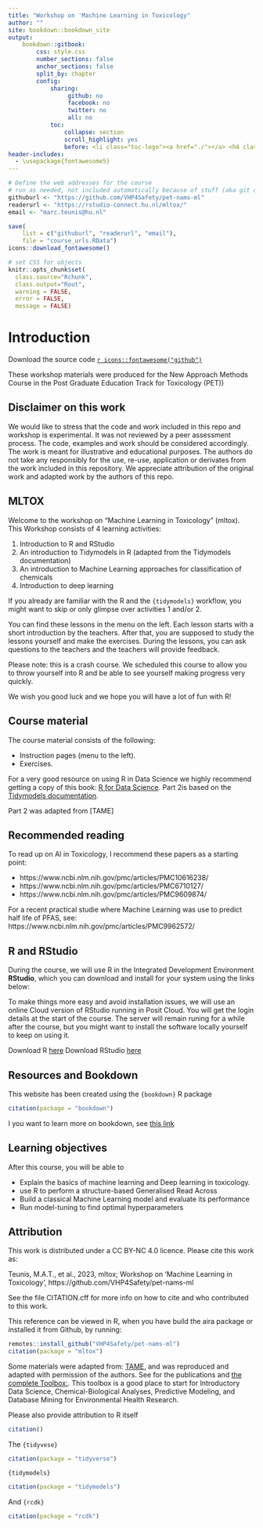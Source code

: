 ```yaml
---
title: "Workshop on 'Machine Learning in Toxicology"
author: ""
site: bookdown::bookdown_site
output: 
    bookdown::gitbook:
        css: style.css
        number_sections: false
        anchor_sections: false
        split_by: chapter
        config:
            sharing:
                 github: no
                 facebook: no
                 twitter: no
                 all: no
            toc:
                collapse: section
                scroll_highlight: yes
                before: <li class="toc-logo"><a href="./"></a> <h4 class=".paddingtitel ">mltox</h2></li>
header-includes:
  - \usepackage{fontawesome5}
---
```


```r
# Define the web addresses for the course
# run as needed, not included automatically because of stuff (aka git complains)
githuburl <- "https://github.com/VHP4Safety/pet-nams-ml"
readerurl <- "https://rstudio-connect.hu.nl/mltox/"
email <- "marc.teunis@hu.nl"

save(
    list = c("githuburl", "readerurl", "email"), 
    file = "course_urls.RData")
icons::download_fontawesome()
```


```r
# set CSS for objects
knitr::opts_chunk$set(
  class.source="Rchunk", 
  class.output="Rout", 
  warning = FALSE,
  error = FALSE,
  message = FALSE)
```

# Introduction {-}

Download the source code [`r icons::fontawesome("github")`](`r githuburl`)

These workshop materials were produced for the New Approach Methods Course in the Post Graduate Education Track for Toxicology (PET))


## Disclaimer on this work
We would like to stress that the code and work included in this repo and workshop is experimental. It was not reviewed by a peer assessment process. The code, examples and work should be considered accordingly. The work is meant for illustrative and educational purposes. The authors do not take any responsibly for the use, re-use, application or derivates from the work included in this repository. We appreciate attribution of the original work and adapted work by the authors of this repo.

## MLTOX
Welcome to the workshop on "Machine Learning in Toxicology" (mltox).
This Workshop consists of 4 learning activities:

 1. Introduction to R and RStudio
 1. An introduction to Tidymodels in R (adapted from the Tidymodels documentation)
 1. An introduction to Machine Learning approaches for classification of chemicals
 1. Introduction to deep learning

If you already are familiar with the R and the `{tidymodels}` workflow, you might want to skip or only glimpse over activities 1 and/or 2.

You can find these lessons in the menu on the left. Each lesson starts with a short introduction by the teachers. After that, you are supposed to study the lessons yourself and make the exercises. During the lessons, you can ask questions to the teachers and the teachers will provide feedback. 

Please note: this is a crash course. We scheduled this course to allow you to throw yourself into R and be able to see yourself making progress very quickly. 

We wish you good luck and we hope you will have a lot of fun with R!

## Course material

The course material consists of the following:

- Instruction pages (menu to the left). 
- Exercises.

For a very good resource on using R in Data Science we highly recommend getting a copy of this book:
 [R for Data Science](https://r4ds.had.co.nz/index.html). Part 2is based on the [Tidymodels documentation](https://www.tidymodels.org/). 
 
Part 2 was adapted from [TAME]

## Recommended reading
To read up on AI in Toxicology, I recommend these papers as a starting point:

 * https://www.ncbi.nlm.nih.gov/pmc/articles/PMC10616238/
 * https://www.ncbi.nlm.nih.gov/pmc/articles/PMC6710127/
 * https://www.ncbi.nlm.nih.gov/pmc/articles/PMC9609874/
 
For a recent practical studie where Machine Learning was use to predict half life of PFAS, see:
https://www.ncbi.nlm.nih.gov/pmc/articles/PMC9962572/

## R and RStudio

During the course, we will use R in the Integrated Development Environment  **RStudio**, which you can download and install for your system using the links below:

To make things more easy and avoid installation issues, we will use an online Cloud version of RStudio running in Posit Cloud.
You will get the login details at the start of the course. The server will remain runing for a while after the course, but you might want to install the software locally yourself to keep on using it.

Download R [here](https://cran.r-project.org/)
Download RStudio [here](https://posit.co/download/rstudio-desktop/)

## Resources and Bookdown
This website has been created using the `{bookdown}` R package
```r
citation(package = "bookdown")
```
I you want to learn more on bookdown, see [this link](https://bookdown.org/)

## Learning objectives

After this course, you will be able to 

- Explain the basics of machine learning and Deep learning in toxicology.
- use R to perform a structure-based Generalised Read Across
- Build a classical Machine Learning model and evaluate its performance
- Run model-tuning to find optimal hyperparameters 

## Attribution

This work is distributed under a CC BY-NC 4.0 licence. Please cite this work as:

Teunis, M.A.T., et al., 2023, mltox; Workshop on 'Machine Learning in Toxicology', https://github.com/VHP4Safety/pet-nams-ml 

See the file CITATION.cff for more info on how to cite and who contributed to this work.

This reference can be viewed in R, when you have build the aira package or installed it from Github, by running:
```r
remotes::install_github("VHP4Safety/pet-nams-ml")
citation(package = "mltox")
```

Some materials were adapted from: [TAME](https://uncsrp.github.io/Data-Analysis-Training-Modules/machine-learning-and-predictive-modeling.html#machine-learning-and-predictive-modeling), and was reproduced and adapted with permission of the authors. See for the publications and [the complete Toolbox:](https://github.com/UNCSRP/Data-Analysis-Training-Modules). This toolbox is a good place to start for Introductory Data Science, Chemical-Biological Analyses, Predictive Modeling, and Database Mining for Environmental Health Research. 

Please also provide attribution to R itself
```r
citation()
```

The `{tidyvese}`
```r
citation(package = "tidyverse")
```

`{tidymodels}`
```r
citation(package = "tidymodels")
```

And `{rcdk}`
```r
citation(package = "rcdk")
```
